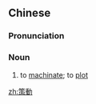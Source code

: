 {{also|策动}}
==Chinese==
{{zh-forms|s=策动}}

===Pronunciation===
{{zh-pron
|m=cèdòng
|mn=chhek-tōng
|cat=n
}}

===Noun===
{{zh-noun}}

# to [[machinate]]; to [[plot]]

[[zh:策動]]
